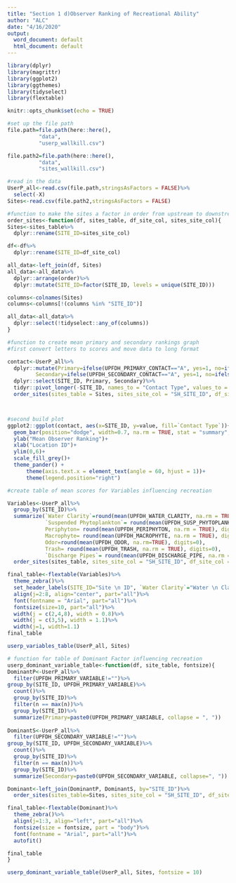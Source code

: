 ```yaml
---
title: "Section 1 d)Observer Ranking of Recreational Ability"
author: "ALC"
date: "4/16/2020"
output:
  word_document: default
  html_document: default
---
```


```r
library(dplyr)
library(magrittr)
library(ggplot2)
library(ggthemes)
library(tidyselect)
library(flextable)

knitr::opts_chunk$set(echo = TRUE)

#set up the file path
file.path=file.path(here::here(),
          "data",
          "userp_wallkill.csv")

file.path2=file.path(here::here(),
          "data",
          "sites_wallkill.csv")

```

```r
#read in the data
UserP_all<-read.csv(file.path,stringsAsFactors = FALSE)%>%
  select(-X)
Sites<-read.csv(file.path2,stringsAsFactors = FALSE)
```

```r
#function to make the sites a factor in order from upstream to downstream
order_sites<-function(df, sites_table, df_site_col, sites_site_col){
Sites<-sites_table%>%
  dplyr::rename(SITE_ID=sites_site_col)

df<-df%>%
  dplyr::rename(SITE_ID=df_site_col)

all_data<-left_join(df, Sites)
all_data<-all_data%>%
  dplyr::arrange(order)%>%
  dplyr::mutate(SITE_ID=factor(SITE_ID, levels = unique(SITE_ID)))

columns<-colnames(Sites)
columns<-columns[!(columns %in% "SITE_ID")]

all_data<-all_data%>%
  dplyr::select(!tidyselect::any_of(columns))
}
```


```r
#function to create mean primary and secondary rankings graph
#first convert letters to scores and move data to long format

contact<-UserP_all%>%
  dplyr::mutate(Primary=ifelse(UPFDH_PRIMARY_CONTACT=="A", yes=1, no=ifelse(UPFDH_PRIMARY_CONTACT=="B", yes=2, no=ifelse(UPFDH_PRIMARY_CONTACT=="C", yes=3, no=ifelse(UPFDH_PRIMARY_CONTACT=="D", yes=4, no=ifelse(UPFDH_PRIMARY_CONTACT=="E", yes=5, no=ifelse(UPFDH_PRIMARY_CONTACT=="F", yes=6, no=NA)))))),
         Secondary=ifelse(UPFDH_SECONDARY_CONTACT=="A", yes=1, no=ifelse(UPFDH_SECONDARY_CONTACT=="B", yes=2, no=ifelse(UPFDH_SECONDARY_CONTACT=="C", yes=3, no=ifelse(UPFDH_SECONDARY_CONTACT=="D", yes=4, no=ifelse(UPFDH_SECONDARY_CONTACT=="E", yes=5, no=ifelse(UPFDH_SECONDARY_CONTACT=="F", yes=6, no=NA)))))))%>%
  dplyr::select(SITE_ID, Primary, Secondary)%>%
  tidyr::pivot_longer(-SITE_ID, names_to = "Contact Type", values_to = "value")%>%
  order_sites(sites_table = Sites, sites_site_col = "SH_SITE_ID", df_site_col = "SITE_ID")



#second build plot
ggplot2::ggplot(contact, aes(x=SITE_ID, y=value, fill=`Contact Type`))+
  geom_bar(position="dodge", width=0.7, na.rm = TRUE, stat = "summary", fun.y = "mean")+
  ylab("Mean Observer Ranking")+
  xlab("Location ID")+
  ylim(0,6)+
  scale_fill_grey()+
  theme_pander() +
      theme(axis.text.x = element_text(angle = 60, hjust = 1))+
      theme(legend.position="right")

```



```r
#create table of mean scores for Variables influencing recreation

Variables<-UserP_all%>%
  group_by(SITE_ID)%>%
  summarize(`Water Clarity`=round(mean(UPFDH_WATER_CLARITY, na.rm = TRUE), digits=0),
            `Suspended Phytoplankton`= round(mean(UPFDH_SUSP_PHYTOPLANKTON, na.rm = TRUE),digits=0),
            Periphyton= round(mean(UPFDH_PERIPHYTON, na.rm = TRUE), digits=0),
            Macrophyte= round(mean(UPFDH_MACROPHYTE, na.rm = TRUE), digits=0),
            Odor=round(mean(UPFDH_ODOR, na.rm=TRUE), digits=0),
            Trash= round(mean(UPFDH_TRASH, na.rm = TRUE), digits=0),
            `Discharge Pipes`= round(mean(UPFDH_DISCHARGE_PIPE, na.rm = TRUE), digits=0))%>%
  order_sites(sites_table, sites_site_col = "SH_SITE_ID", df_site_col = "SITE_ID")

final_table<-flextable(Variables)%>%
  theme_zebra()%>%
  set_header_labels(SITE_ID="Site \n ID", `Water Clarity`="Water \n Clarity", `Suspended Phytoplankton`="Suspended \nPhytoplankton", Periphyton="Periphyton", Odor="Odor", Trash="Trash", `Discharge Pipes`= "Dishcarge \n Pipes")%>%
  align(j=2:8, align="center", part="all")%>%
  font(fontname = "Arial", part="all")%>%
  fontsize(size=10, part="all")%>%
  width(j = c(2,4,8), width = 0.8)%>%
  width(j = c(3,5), width = 1.1)%>%
  width(j=1, width=1.1)
final_table

```

```r
userp_variables_table(UserP_all, Sites)
```

```r
# function for table of Dominant Factor influencing recreation
userp_dominant_variable_table<-function(df, site_table, fontsize){
DominantP<-UserP_all%>%
  filter(UPFDH_PRIMARY_VARIABLE!="")%>%
group_by(SITE_ID, UPFDH_PRIMARY_VARIABLE)%>%
  count()%>%
  group_by(SITE_ID)%>%
  filter(n == max(n))%>%
  group_by(SITE_ID)%>%
  summarize(Primary=paste0(UPFDH_PRIMARY_VARIABLE, collapse = ", "))
  
DominantS<-UserP_all%>%
  filter(UPFDH_SECONDARY_VARIABLE!="")%>%
group_by(SITE_ID, UPFDH_SECONDARY_VARIABLE)%>%
  count()%>%
  group_by(SITE_ID)%>%
  filter(n == max(n))%>%
  group_by(SITE_ID)%>%
  summarize(Secondary=paste0(UPFDH_SECONDARY_VARIABLE, collapse=", "))

Dominant<-left_join(DominantP, DominantS, by="SITE_ID")%>%
  order_sites(sites_table=Sites, sites_site_col = "SH_SITE_ID", df_site_col = "SITE_ID")

final_table<-flextable(Dominant)%>%
  theme_zebra()%>%
  align(j=1:3, align="left", part="all")%>%
  fontsize(size = fontsize, part = "body")%>%
  font(fontname = "Arial", part="all")%>%
  autofit()

final_table
}
```

```r
userp_dominant_variable_table(UserP_all, Sites, fontsize = 10)
```

